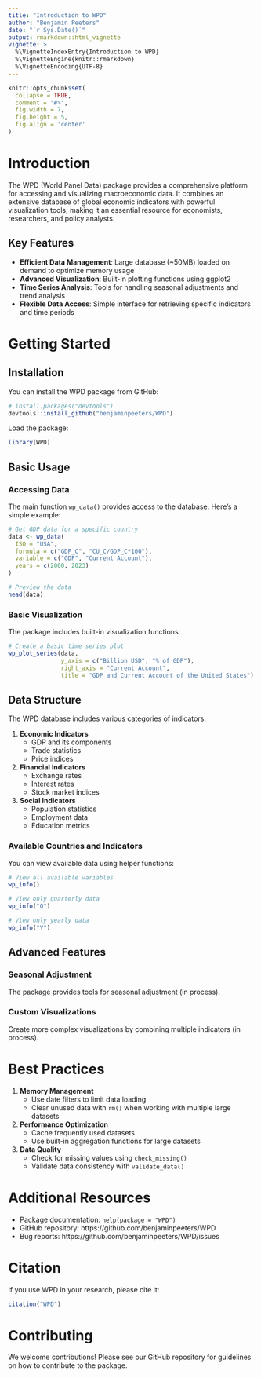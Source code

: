```yaml
---
title: "Introduction to WPD"
author: "Benjamin Peeters"
date: "`r Sys.Date()`"
output: rmarkdown::html_vignette
vignette: >
  %\VignetteIndexEntry{Introduction to WPD}
  %\VignetteEngine{knitr::rmarkdown}
  %\VignetteEncoding{UTF-8}
---
```


```r
knitr::opts_chunk$set(
  collapse = TRUE,
  comment = "#>",
  fig.width = 7,
  fig.height = 5,
  fig.align = 'center'
)
```

# Introduction

The WPD (World Panel Data) package provides a comprehensive platform for accessing and visualizing macroeconomic data. It combines an extensive database of global economic indicators with powerful visualization tools, making it an essential resource for economists, researchers, and policy analysts.

## Key Features

- **Efficient Data Management**: Large database (~50MB) loaded on demand to optimize memory usage
- **Advanced Visualization**: Built-in plotting functions using ggplot2
- **Time Series Analysis**: Tools for handling seasonal adjustments and trend analysis
- **Flexible Data Access**: Simple interface for retrieving specific indicators and time periods

# Getting Started

## Installation

You can install the WPD package from GitHub:

```r
# install.packages("devtools")
devtools::install_github("benjaminpeeters/WPD")
```

Load the package:

```r
library(WPD)
```

## Basic Usage

### Accessing Data

The main function `wp_data()` provides access to the database. Here's a simple example:

```r
# Get GDP data for a specific country
data <- wp_data(
  ISO = "USA",
  formula = c("GDP_C", "CU_C/GDP_C*100"),
  variable = c("GDP", "Current Account"),
  years = c(2000, 2023)
)

# Preview the data
head(data)
```

### Basic Visualization

The package includes built-in visualization functions:

```r
# Create a basic time series plot
wp_plot_series(data, 
               y_axis = c("Billion USD", "% of GDP"),
               right_axis = "Current Account",
               title = "GDP and Current Account of the United States")
```

## Data Structure

The WPD database includes various categories of indicators:

1. **Economic Indicators**
   - GDP and its components
   - Trade statistics
   - Price indices
   
2. **Financial Indicators**
   - Exchange rates
   - Interest rates
   - Stock market indices

3. **Social Indicators**
   - Population statistics
   - Employment data
   - Education metrics

### Available Countries and Indicators

You can view available data using helper functions:

```r
# View all available variables
wp_info()

# View only quarterly data
wp_info("Q")

# View only yearly data
wp_info("Y")
```

## Advanced Features

### Seasonal Adjustment

The package provides tools for seasonal adjustment (in process).

### Custom Visualizations

Create more complex visualizations by combining multiple indicators (in process).


# Best Practices

1. **Memory Management**
   - Use date filters to limit data loading
   - Clear unused data with `rm()` when working with multiple large datasets

2. **Performance Optimization**
   - Cache frequently used datasets
   - Use built-in aggregation functions for large datasets

3. **Data Quality**
   - Check for missing values using `check_missing()`
   - Validate data consistency with `validate_data()`

# Additional Resources

- Package documentation: `help(package = "WPD")`
- GitHub repository: https://github.com/benjaminpeeters/WPD
- Bug reports: https://github.com/benjaminpeeters/WPD/issues

# Citation

If you use WPD in your research, please cite it:

```r
citation("WPD")
```

# Contributing

We welcome contributions! Please see our GitHub repository for guidelines on how to contribute to the package.

